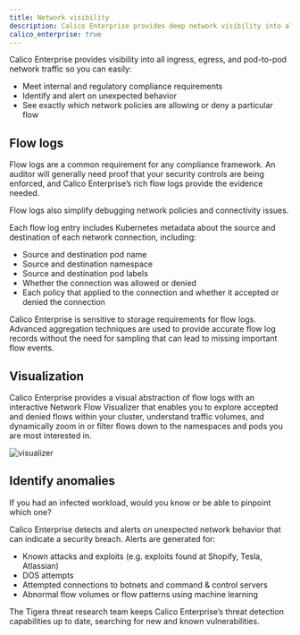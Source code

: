 ```yaml
---
title: Network visibility
description: Calico Enterprise provides deep network visibility into all ingress, egress, and pod-to-pod network traffic.
calico_enterprise: true
---
```


Calico Enterprise provides visibility into all ingress, egress, and pod-to-pod network traffic so you can easily:

- Meet internal and regulatory compliance requirements
- Identify and alert on unexpected behavior
- See exactly which network policies are allowing or deny a particular flow

## Flow logs 

Flow logs are a common requirement for any compliance framework. An auditor will generally need proof that your security controls are being enforced, and Calico Enterprise’s rich flow logs provide the evidence needed.

Flow logs also simplify debugging network policies and connectivity issues.

Each flow log entry includes Kubernetes metadata about the source and destination of each network connection, including:

- Source and destination pod name
- Source and destination namespace
- Source and destination pod labels
- Whether the connection was allowed or denied
- Each policy that applied to the connection and whether it accepted or denied the connection

Calico Enterprise is sensitive to storage requirements for flow logs.  Advanced aggregation techniques are used to provide accurate flow log records without the need for sampling that can lead to missing important flow events.

## Visualization 

Calico Enterprise provides a visual abstraction of flow logs with an interactive Network Flow Visualizer that enables you to explore accepted and denied flows within your cluster, understand traffic volumes, and dynamically zoom in or filter flows down to the namespaces and pods you are most interested in.

![visualizer](/img/calico/visualizer.png)

## Identify anomalies

If you had an infected workload, would you know or be able to pinpoint which one?

Calico Enterprise detects and alerts on unexpected network behavior that can indicate a security breach. Alerts are generated for:

- Known attacks and exploits (e.g. exploits found at Shopify, Tesla, Atlassian)
- DOS attempts
- Attempted connections to botnets and command & control servers
- Abnormal flow volumes or flow patterns using machine learning

The Tigera threat research team keeps Calico Enterprise’s threat detection capabilities up to date, searching for new and known vulnerabilities.